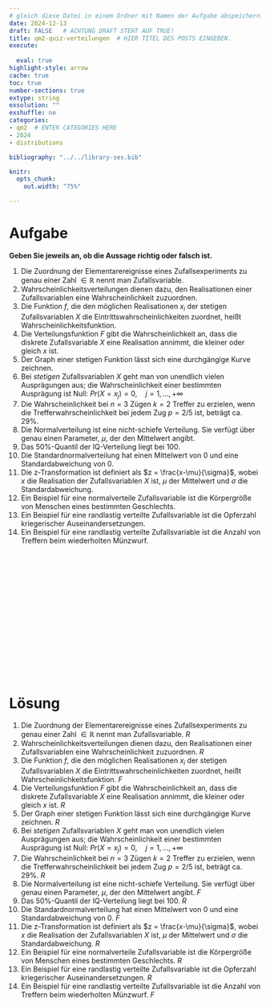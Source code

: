 ```yaml
---
# gleich diese Datei in einem Ordner mit Namen der Aufgabe abspeichern!
date: 2024-12-13
draft: FALSE   # ACHTUNG DRAFT STEHT AUF TRUE!
title: qm2-quiz-verteilungen  # HIER TITEL DES POSTS EINGEBEN.
execute: 
  
  eval: true 
highlight-style: arrow 
cache: true
toc: true
number-sections: true
extype: string
exsolution: ""
exshuffle: no
categories:
- qm2  # ENTER CATEGORIES HERE
- 2024
- distributions

bibliography: "../../library-ses.bib"

knitr:
  opts_chunk:
    out.width: "75%"

---
```






# Aufgabe 


**Geben Sie jeweils an, ob die Aussage richtig oder falsch ist.**



1. Die Zuordnung der Elementarereignisse eines Zufallsexperiments zu genau einer Zahl 
$\in \mathbb{R}$ nennt man Zufallsvariable. 
2. Wahrscheinlichkeitsverteilungen dienen dazu, den Realisationen einer Zufallsvariablen eine Wahrscheinlichkeit zuzuordnen. 
3. Die Funktion $f$, die den möglichen Realisationen $x_i$ der stetigen Zufallsvariablen $X$ die Eintrittswahrscheinlichkeiten zuordnet, heißt Wahrscheinlichkeitsfunktion. 
4. Die Verteilungsfunktion $F$ gibt die Wahrscheinlichkeit an, dass die diskrete Zufallsvariable $X$ eine Realisation annimmt, die kleiner oder gleich $x$ ist. 
5. Der Graph einer stetigen Funktion lässt sich eine durchgängige Kurve zeichnen. 
6. Bei *stetigen* Zufallsvariablen $X$ geht man von unendlich vielen Ausprägungen aus; die Wahrscheinlichkeit einer bestimmten Ausprägung ist Null: $Pr(X=x_j)=0, \quad j=1,...,+\infty$
7. Die Wahrscheinlichkeit bei $n=3$ Zügen $k=2$ Treffer zu erzielen, wenn die Trefferwahrscheinlichkeit bei jedem Zug $p=2/5$ ist, beträgt ca. 29%. 
8. Die Normalverteilung ist eine nicht-schiefe Verteilung. Sie verfügt über genau einen Parameter, $\mu$, der den Mittelwert angibt. 
9. Das 50%-Quantil der IQ-Verteilung liegt bei 100. 
10. Die Standardnormalverteilung hat einen Mittelwert von 0 und eine Standardabweichung von 0. 
11. Die z-Transformation ist definiert als $z = \frac{x-\mu}{\sigma}$, wobei $x$ die Realisation der Zufallsvariablen $X$ ist, $\mu$ der Mittelwert und $\sigma$ die Standardabweichung. 
12. Ein Beispiel für eine normalverteile Zufallsvariable ist die Körpergröße von Menschen eines bestimmten Geschlechts. 
13. Ein Beispiel für eine randlastig verteilte Zufallsvariable ist die Opferzahl kriegerischer Auseinandersetzungen. 
14. Ein Beispiel für eine randlastig verteilte Zufallsvariable ist die Anzahl von Treffern beim wiederholten Münzwurf. 



</br>
</br>
</br>

</br>
</br>
</br>

</br>
</br>
</br>

</br>
</br>
</br>











# Lösung 


1. Die Zuordnung der Elementarereignisse eines Zufallsexperiments zu genau einer Zahl 
$\in \mathbb{R}$ nennt man Zufallsvariable. *R*
2. Wahrscheinlichkeitsverteilungen dienen dazu, den Realisationen einer Zufallsvariablen eine Wahrscheinlichkeit zuzuordnen. *R*
3. Die Funktion $f$, die den möglichen Realisationen $x_i$ der stetigen Zufallsvariablen $X$ die Eintrittswahrscheinlichkeiten zuordnet, heißt Wahrscheinlichkeitsfunktion. *F*
4. Die Verteilungsfunktion $F$ gibt die Wahrscheinlichkeit an, dass die diskrete Zufallsvariable $X$ eine Realisation annimmt, die kleiner oder gleich $x$ ist. *R*
5. Der Graph einer stetigen Funktion lässt sich eine durchgängige Kurve zeichnen. *R*
6. Bei *stetigen* Zufallsvariablen $X$ geht man von unendlich vielen Ausprägungen aus; die Wahrscheinlichkeit einer bestimmten Ausprägung ist Null: $Pr(X=x_j)=0, \quad j=1,...,+\infty$
7. Die Wahrscheinlichkeit bei $n=3$ Zügen $k=2$ Treffer zu erzielen, wenn die Trefferwahrscheinlichkeit bei jedem Zug $p=2/5$ ist, beträgt ca. 29%. *R*
8. Die Normalverteilung ist eine nicht-schiefe Verteilung. Sie verfügt über genau einen Parameter, $\mu$, der den Mittelwert angibt. *F*
9. Das 50%-Quantil der IQ-Verteilung liegt bei 100. *R*
10. Die Standardnormalverteilung hat einen Mittelwert von 0 und eine Standardabweichung von 0. *F*
11. Die z-Transformation ist definiert als $z = \frac{x-\mu}{\sigma}$, wobei $x$ die Realisation der Zufallsvariablen $X$ ist, $\mu$ der Mittelwert und $\sigma$ die Standardabweichung. *R*
12. Ein Beispiel für eine normalverteile Zufallsvariable ist die Körpergröße von Menschen eines bestimmten Geschlechts. *R*
13. Ein Beispiel für eine randlastig verteilte Zufallsvariable ist die Opferzahl kriegerischer Auseinandersetzungen. *R*
14. Ein Beispiel für eine randlastig verteilte Zufallsvariable ist die Anzahl von Treffern beim wiederholten Münzwurf. *F*



